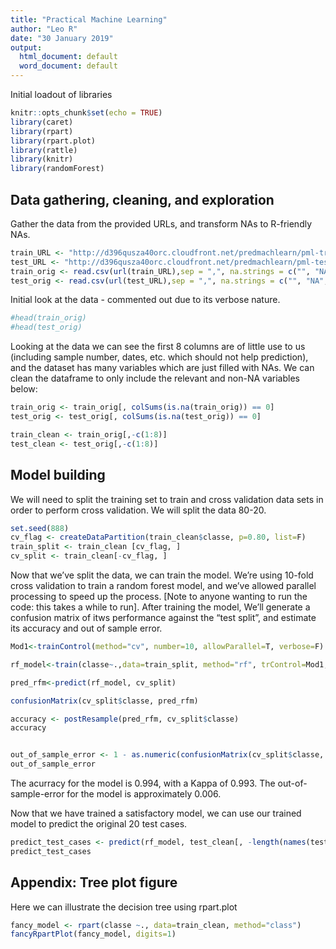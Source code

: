 ---
title: "Practical Machine Learning"
author: "Leo R"
date: "30 January 2019"
output:
  html_document: default
  word_document: default
---


Initial loadout of libraries
```{r setup, include=FALSE}
knitr::opts_chunk$set(echo = TRUE)
library(caret)
library(rpart)
library(rpart.plot)
library(rattle)
library(knitr)
library(randomForest)
```

## Data gathering, cleaning, and exploration

Gather the data from the provided URLs, and transform NAs to R-friendly NAs.
```{r, cache = T}
train_URL <- "http://d396qusza40orc.cloudfront.net/predmachlearn/pml-training.csv"
test_URL <- "http://d396qusza40orc.cloudfront.net/predmachlearn/pml-testing.csv"
train_orig <- read.csv(url(train_URL),sep = ",", na.strings = c("", "NA","#DIV/0!"))
test_orig <- read.csv(url(test_URL),sep = ",", na.strings = c("", "NA","#DIV/0!"))
```


Initial look at the data - commented out due to its verbose nature.
```{r}
#head(train_orig)
#head(test_orig)

``` 


Looking at the data we can see the first 8 columns are of little use to us (including sample number, dates, etc. which should not help prediction), and the dataset has many variables which are just filled with NAs. We can clean the dataframe to only include the relevant and non-NA variables below:


```{r, cache = T}
train_orig <- train_orig[, colSums(is.na(train_orig)) == 0] 
test_orig <- test_orig[, colSums(is.na(test_orig)) == 0] 

train_clean <- train_orig[,-c(1:8)]
test_clean <- test_orig[,-c(1:8)]

```  


## Model building


We will need to split the training set to train and cross validation data sets in order to perform cross validation. We will split the data 80-20.

```{r, cache = T}
set.seed(888)
cv_flag <- createDataPartition(train_clean$classe, p=0.80, list=F)
train_split <- train_clean [cv_flag, ]
cv_split <- train_clean[-cv_flag, ]

```  


Now that we've split the data, we can train the model. We're using 10-fold cross validation to train a random forest model, and we've allowed parallel processing to speed up the process. [Note to anyone wanting to run the code: this takes a while to run]. After training the model, We'll generate a confusion matrix of itws performance against the "test split", and estimate its accuracy and out of sample error.

```{r, cache = T}

Mod1<-trainControl(method="cv", number=10, allowParallel=T, verbose=F)

rf_model<-train(classe~.,data=train_split, method="rf", trControl=Mod1, verbose=F)

pred_rfm<-predict(rf_model, cv_split)

confusionMatrix(cv_split$classe, pred_rfm)

accuracy <- postResample(pred_rfm, cv_split$classe)
accuracy


out_of_sample_error <- 1 - as.numeric(confusionMatrix(cv_split$classe, pred_rfm)$overall[1])
out_of_sample_error


```  

The acurracy for the model is 0.994, with a Kappa of 0.993. The out-of-sample-error for the model is approximately 0.006.




Now that we have trained a satisfactory model, we can use our trained model to predict the original 20 test cases.

```{r, cache = T}

predict_test_cases <- predict(rf_model, test_clean[, -length(names(test_clean))])
predict_test_cases

```  

## Appendix: Tree plot figure

Here we can illustrate the decision tree using rpart.plot


```{r}
fancy_model <- rpart(classe ~., data=train_clean, method="class")
fancyRpartPlot(fancy_model, digits=1)
```

